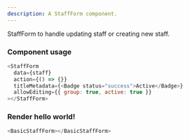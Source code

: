 ```yaml
---
description: A StaffForm component.
---
```



StaffForm to handle updating staff or creating new staff.

### Component usage

```js
<StaffForm
  data={staff}
  action={() => {}}
  titleMetadata={<Badge status="success">Active</Badge>}
  allowEditing={{ group: true, active: true }}
></StaffForm>
```

### Render hello world!

```js live
<BasicStaffForm></BasicStaffForm>
```
